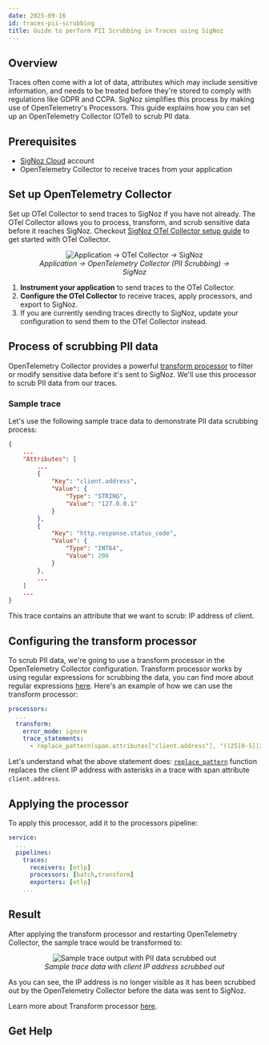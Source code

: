 ```yaml
---
date: 2025-09-16
id: traces-pii-scrubbing
title: Guide to perform PII Scrubbing in Traces using SigNoz
---
```



## Overview

Traces often come with a lot of data, attributes which may include sensitive information, and needs to be treated before they're stored to comply with regulations like GDPR and CCPA. SigNoz simplifies this process by making use of OpenTelemetry's Processors. This guide explains how you can set up an OpenTelemetry Collector (OTel) to scrub PII data.

## Prerequisites

* [SigNoz Cloud](https://signoz.io/teams/) account
* OpenTelemetry Collector to receive traces from your application

## Set up OpenTelemetry Collector

Set up OTel Collector to send traces to SigNoz if you have not already. The OTel Collector allows you to process, transform, and scrub sensitive data before it reaches SigNoz. Checkout [SigNoz OTel Collector setup guide](https://signoz.io/docs/collection-agents/get-started/) to get started with OTel Collector.

<figure data-zoomable align='center'>
  <img src="/img/docs/traces-management/otel-collector-pii-scrubbing.svg" alt="Application → OTel Collector → SigNoz"/>
  <figcaption><i>Application → OpenTelemetry Collector (PII Scrubbing) → SigNoz</i></figcaption>
</figure>

1. **Instrument your application** to send traces to the OTel Collector.
2. **Configure the OTel Collector** to receive traces, apply processors, and export to SigNoz.
3. If you are currently sending traces directly to SigNoz, update your configuration to send them to the OTel Collector instead.

## Process of scrubbing PII data

OpenTelemetry Collector provides a powerful [transform processor](https://github.com/open-telemetry/opentelemetry-collector-contrib/blob/main/processor/transformprocessor/README.md) to filter or modify sensitive data before it's sent to SigNoz. We'll use this processor to scrub PII data from our traces.

### Sample trace

Let's use the following sample trace data to demonstrate PII data scrubbing process:

```json
{
    ...
    "Attributes": [
        ...
        {
            "Key": "client.address",
            "Value": {
                "Type": "STRING",
                "Value": "127.0.0.1"
            }
        },
        {
            "Key": "http.response.status_code",
            "Value": {
                "Type": "INT64",
                "Value": 200
            }
        },
        ...
    ]
    ...
}
```

This trace contains an attribute that we want to scrub: IP address of client.

## Configuring the transform processor

To scrub PII data, we're going to use a transform processor in the OpenTelemetry Collector configuration. Transform processor works by using regular expressions for scrubbing the data, you can find more about regular expressions [here](https://developer.mozilla.org/en-US/docs/Web/JavaScript/Guide/Regular_expressions). Here's an example of how we can use the transform processor:

```yaml
processors:
  ...
  transform:
    error_mode: ignore
    trace_statements:
      - replace_pattern(span.attributes["client.address"], "((25[0-5]|2[0-4][0-9]|[01]?[0-9][0-9]?)(\\.|$)){4}", "*.*.*.*")
```

Let's understand what the above statement does: [`replace_pattern`](https://github.com/open-telemetry/opentelemetry-collector-contrib/tree/main/pkg/ottl/ottlfuncs#replace_pattern) function replaces the client IP address with asterisks in a trace with span attribute `client.address`.

## Applying the processor

To apply this processor, add it to the processors pipeline:

```yaml
service:
  ...
  pipelines:
    traces:
      receivers: [otlp]
      processors: [batch,transform]
      exporters: [otlp]
    ...
```

## Result

After applying the transform processor and restarting OpenTelemetry Collector, the sample trace would be transformed to:

<figure data-zoomable align='center'>
    <img src="/img/docs/traces-management/sample-scrubbed-trace-output.webp" alt="Sample trace output with PII data scrubbed out"/>
    <figcaption><i>Sample trace data with client IP address scrubbed out</i></figcaption>
</figure>

As you can see, the IP address is no longer visible as it has been scrubbed out by the OpenTelemetry Collector before the data was sent to SigNoz.

Learn more about Transform processor [here](https://github.com/open-telemetry/opentelemetry-collector-contrib/blob/main/processor/transformprocessor/README.md).

## Get Help

<GetHelp />
